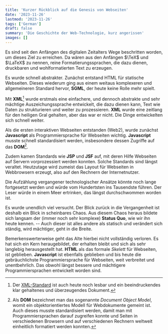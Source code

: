 ```yaml
---
title: 'Kurzer Rückblick auf die Genesis von Webseiten'
date: '2023-11-26'
lastmod: '2023-11-26'
tags: ['German']
draft: false
summary: 'Die Geschichte der Web-Technologie, kurz angerissen'
images: []
---
```


Es sind seit den Anfängen des digitalen Zeitalters Wege beschritten worden, um dieses Ziel zu erreichen.
Da wären aus den Anfängen $\TeX$ und $\LaTeX$ zu nennen, reine Formatierungssprachen,
die dazu dienen, druckbaren und wohlformatierten Text zu erzeugen.

Es wurde schnell
abstrakter. Zunächst entstand HTML für statische Webseiten. Dieses wiederum ging aus einem
weitaus komplexeren und allgemeineren Standard hervor, **SGML**, der heute keine Rolle mehr spielt.

Mit **XML**[^2] wurde erstmals eine einfachere, und dennoch abstrakte und sehr
mächtige Auszeichungssprache entwickelt, die dazu
dienen kann, Text wie Daten zu strukturieren und weiter zu prozessieren.  **XML** wurde eine zeitlang
für den heiligen Gral gehalten, aber das war er nicht. Die Dinge entwickelten sich schnell
weiter.

Als die ersten interaktiven Webseiten entstanden (Web2),
wurde zunächst **Javascript** als Programmiersprache für Webseiten wichtig.
**Javascript** musste schnell standardisiert werden, insbesondere dessen Zugriffe auf das
**DOM**[^3].

Zudem kamen  Standards wie **JSP** und **JSF** auf, mit deren Hilfe Webseiten auf Servern
vorprozessiert werden konnten. Solche Standards sind längst veraltet. Heutzutage wird
zumeist das Layout für Webseiten in Webbrowsern erzeugt, also auf den Rechnern
der Internetnutzer.

Die Aufzählung vergangener technologischer Ansätze könnte noch lange fortgesetzt werden
und würde vom Hundertsten ins Tausendste führen. Der Leser würde in einem Meer ertrinken,
das längst durchschwommen worden ist.

Es wurde unendlich viel versucht. Der Blick zurück in die Vergangenheit ist deshalb ein Blick
in  scheinbares Chaos. Aus diesem Chaos heraus bildete sich langsam der (immer noch sehr komplexe) **Status Quo**,
wie wir ihn heute kennen. -- Auch dieser ist  alles andere
als statisch und verändert sich ständig, wird mächtiger, geht in die Breite.

Bemerkenswerterweise geht das Alte hierbei nicht vollständig verloren. Es hat sich ein Kern
heraugebildet, der erhalten bleibt und sich als sehr langlebig herausgestellt hat.  **HTML** als das
formale *Skelett* für Webseiten, ist geblieben. **Javascript** ist ebenfalls geblieben
und bis heute die gebräuchlichste Programmiersprache für Webseiten,
weit verbreitet und unentbehrlich. Das obwohl längst bessere und
mächtigere Programmiersprachen entwickelt worden sind.

[^2]: Der [XML-Standard](https://www.w3.org/TR/xml11/) ist auch heute noch lesbar und
ein beeindruckendes klar gehaltenes und überzeugendes Dokument.

[^3]: Als **DOM** bezeichnet man das sogenannte *Document Object Model*, womit ein objektorientiertes
Modell für Webdokumente gemeint ist. Auch dieses musste standardisiert werden, damit man mit
Programmiersprachen
darauf zugreifen konnte und Seiten in verschiedenen Browsern und auf verschiedenen Rechnern
weltweit einheitlich formatiert werden konnten.
